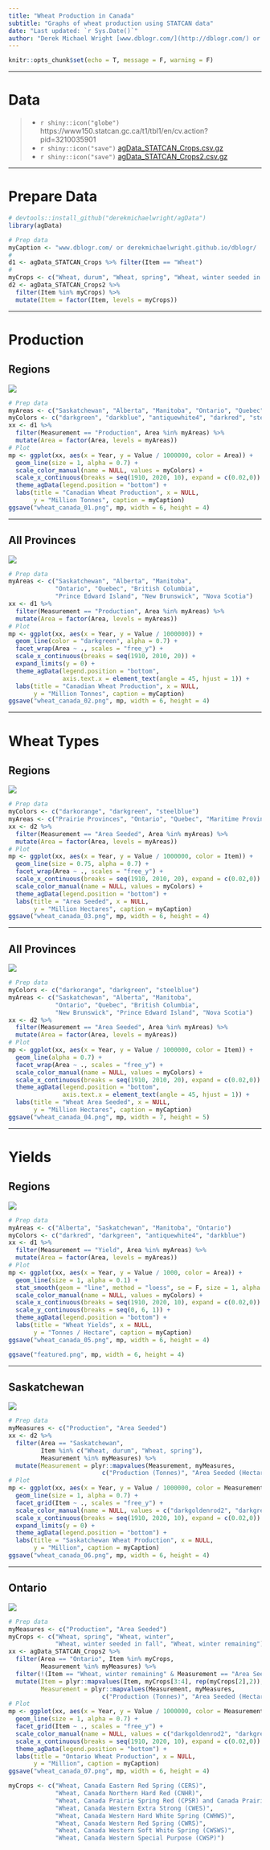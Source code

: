 ```yaml
---
title: "Wheat Production in Canada"
subtitle: "Graphs of wheat production using STATCAN data"
date: "Last updated: `r Sys.Date()`"
author: "Derek Michael Wright [www.dblogr.com/](http://dblogr.com/) or [derekmichaelwright.github.io/dblogr](https://derekmichaelwright.github.io/dblogr/) <derek.wright@usask.ca>"
---
```


```r
knitr::opts_chunk$set(echo = T, message = F, warning = F)
```

---

# Data

> - `r shiny::icon("globe")` https://www150.statcan.gc.ca/t1/tbl1/en/cv.action?pid=3210035901
> - `r shiny::icon("save")` [agData_STATCAN_Crops.csv.gz](https://github.com/derekmichaelwright/agData/raw/master/Data/agData_STATCAN_Crops.csv.gz)
> - `r shiny::icon("save")` [agData_STATCAN_Crops2.csv.gz](https://github.com/derekmichaelwright/agData/raw/master/Data/agData_STATCAN_Crops2.csv.gz)

---

# Prepare Data

```r
# devtools::install_github("derekmichaelwright/agData")
library(agData)
```

```r
# Prep data
myCaption <- "www.dblogr.com/ or derekmichaelwright.github.io/dblogr/ | Data: STATCAN"
# 
d1 <- agData_STATCAN_Crops %>% filter(Item == "Wheat")
#
myCrops <- c("Wheat, durum", "Wheat, spring", "Wheat, winter seeded in fall")
d2 <- agData_STATCAN_Crops2 %>% 
  filter(Item %in% myCrops) %>%
  mutate(Item = factor(Item, levels = myCrops))
```

---

# Production {.tabset .tabset-pills}

## Regions

![](wheat_canada_01.png)

```r
# Prep data
myAreas <- c("Saskatchewan", "Alberta", "Manitoba", "Ontario", "Quebec")
myColors <- c("darkgreen", "darkblue", "antiquewhite4", "darkred", "steelblue")
xx <- d1 %>% 
  filter(Measurement == "Production", Area %in% myAreas) %>%
  mutate(Area = factor(Area, levels = myAreas))
# Plot
mp <- ggplot(xx, aes(x = Year, y = Value / 1000000, color = Area)) +
  geom_line(size = 1, alpha = 0.7) +
  scale_color_manual(name = NULL, values = myColors) +
  scale_x_continuous(breaks = seq(1910, 2020, 10), expand = c(0.02,0)) +
  theme_agData(legend.position = "bottom") +
  labs(title = "Canadian Wheat Production", x = NULL,
       y = "Million Tonnes", caption = myCaption)
ggsave("wheat_canada_01.png", mp, width = 6, height = 4)
```

---

## All Provinces

![](wheat_canada_02.png)

```r
# Prep data
myAreas <- c("Saskatchewan", "Alberta", "Manitoba", 
             "Ontario", "Quebec", "British Columbia", 
             "Prince Edward Island", "New Brunswick", "Nova Scotia")
xx <- d1 %>% 
  filter(Measurement == "Production", Area %in% myAreas) %>%
  mutate(Area = factor(Area, levels = myAreas))
# Plot
mp <- ggplot(xx, aes(x = Year, y = Value / 1000000)) +
  geom_line(color = "darkgreen", alpha = 0.7) +
  facet_wrap(Area ~ ., scales = "free_y") +
  scale_x_continuous(breaks = seq(1910, 2010, 20)) +
  expand_limits(y = 0) +
  theme_agData(legend.position = "bottom",
               axis.text.x = element_text(angle = 45, hjust = 1)) +
  labs(title = "Canadian Wheat Production", x = NULL,
       y = "Million Tonnes", caption = myCaption)
ggsave("wheat_canada_02.png", mp, width = 6, height = 4)
```

---

# Wheat Types {.tabset .tabset-pills}

## Regions

![](wheat_canada_03.png)

```r
# Prep data
myColors <- c("darkorange", "darkgreen", "steelblue")
myAreas <- c("Prairie Provinces", "Ontario", "Quebec", "Maritime Provinces")
xx <- d2 %>% 
  filter(Measurement == "Area Seeded", Area %in% myAreas) %>%
  mutate(Area = factor(Area, levels = myAreas))
# Plot
mp <- ggplot(xx, aes(x = Year, y = Value / 1000000, color = Item)) +
  geom_line(size = 0.75, alpha = 0.7) +
  facet_wrap(Area ~ ., scales = "free_y") +
  scale_x_continuous(breaks = seq(1910, 2010, 20), expand = c(0.02,0)) +
  scale_color_manual(name = NULL, values = myColors) +
  theme_agData(legend.position = "bottom") +
  labs(title = "Area Seeded", x = NULL,
       y = "Million Hectares", caption = myCaption) 
ggsave("wheat_canada_03.png", mp, width = 6, height = 4)
```

---

## All Provinces

![](wheat_canada_04.png)

```r
# Prep data
myColors <- c("darkorange", "darkgreen", "steelblue")
myAreas <- c("Saskatchewan", "Alberta", "Manitoba", 
             "Ontario", "Quebec", "British Columbia",
             "New Brunswick", "Prince Edward Island", "Nova Scotia")
xx <- d2 %>% 
  filter(Measurement == "Area Seeded", Area %in% myAreas) %>%
  mutate(Area = factor(Area, levels = myAreas))
# Plot
mp <- ggplot(xx, aes(x = Year, y = Value / 1000000, color = Item)) +
  geom_line(alpha = 0.7) +
  facet_wrap(Area ~ ., scales = "free_y") +
  scale_color_manual(name = NULL, values = myColors) +
  scale_x_continuous(breaks = seq(1910, 2010, 20), expand = c(0.02,0)) +
  theme_agData(legend.position = "bottom",
               axis.text.x = element_text(angle = 45, hjust = 1)) +
  labs(title = "Wheat Area Seeded", x = NULL,
       y = "Million Hectares", caption = myCaption) 
ggsave("wheat_canada_04.png", mp, width = 7, height = 5)
```

---

# Yields {.tabset .tabset-pills}

## Regions

![](wheat_canada_05.png)

```r
# Prep data
myAreas <- c("Alberta", "Saskatchewan", "Manitoba", "Ontario")
myColors <- c("darkred", "darkgreen", "antiquewhite4", "darkblue")
xx <- d1 %>% 
  filter(Measurement == "Yield", Area %in% myAreas) %>%
  mutate(Area = factor(Area, levels = myAreas))
# Plot
mp <- ggplot(xx, aes(x = Year, y = Value / 1000, color = Area)) +
  geom_line(size = 1, alpha = 0.1) +
  stat_smooth(geom = "line", method = "loess", se = F, size = 1, alpha = 0.7) +
  scale_color_manual(name = NULL, values = myColors) +
  scale_x_continuous(breaks = seq(1910, 2020, 10), expand = c(0.02,0)) +
  scale_y_continuous(breaks = seq(0, 6, 1)) +
  theme_agData(legend.position = "bottom") +
  labs(title = "Wheat Yields", x = NULL,
       y = "Tonnes / Hectare", caption = myCaption)
ggsave("wheat_canada_05.png", mp, width = 6, height = 4)
```

```r
ggsave("featured.png", mp, width = 6, height = 4)
```

---

## Saskatchewan 

![](wheat_canada_06.png)

```r
# Prep data
myMeasures <- c("Production", "Area Seeded")
xx <- d2 %>% 
  filter(Area == "Saskatchewan", 
         Item %in% c("Wheat, durum", "Wheat, spring"),
         Measurement %in% myMeasures) %>%
  mutate(Measurement = plyr::mapvalues(Measurement, myMeasures,
                          c("Production (Tonnes)", "Area Seeded (Hectares)")))
# Plot
mp <- ggplot(xx, aes(x = Year, y = Value / 1000000, color = Measurement)) +
  geom_line(size = 1, alpha = 0.7) +
  facet_grid(Item ~ ., scales = "free_y") +
  scale_color_manual(name = NULL, values = c("darkgoldenrod2", "darkgreen")) +
  scale_x_continuous(breaks = seq(1910, 2020, 10), expand = c(0.02,0)) +
  expand_limits(y = 0) +
  theme_agData(legend.position = "bottom") +
  labs(title = "Saskatchewan Wheat Production", x = NULL,
       y = "Million", caption = myCaption) 
ggsave("wheat_canada_06.png", mp, width = 6, height = 4)
```

---

## Ontario 

![](wheat_canada_07.png)

```r
# Prep data
myMeasures <- c("Production", "Area Seeded")
myCrops <- c("Wheat, spring", "Wheat, winter",
             "Wheat, winter seeded in fall", "Wheat, winter remaining")
xx <- agData_STATCAN_Crops2 %>% 
  filter(Area == "Ontario", Item %in% myCrops,
         Measurement %in% myMeasures) %>%
  filter(!(Item == "Wheat, winter remaining" & Measurement == "Area Seeded")) %>%
  mutate(Item = plyr::mapvalues(Item, myCrops[3:4], rep(myCrops[2],2)),
         Measurement = plyr::mapvalues(Measurement, myMeasures,
                          c("Production (Tonnes)", "Area Seeded (Hectares)")))
# Plot
mp <- ggplot(xx, aes(x = Year, y = Value / 1000000, color = Measurement)) +
  geom_line(size = 1, alpha = 0.7) +
  facet_grid(Item ~ ., scales = "free_y") +
  scale_color_manual(name = NULL, values = c("darkgoldenrod2", "darkgreen")) +
  scale_x_continuous(breaks = seq(1910, 2020, 10), expand = c(0.02,0)) +
  theme_agData(legend.position = "bottom") +
  labs(title = "Ontario Wheat Production", x = NULL,
       y = "Million", caption = myCaption) 
ggsave("wheat_canada_07.png", mp, width = 6, height = 4)
```

```r
myCrops <- c("Wheat, Canada Eastern Red Spring (CERS)",
             "Wheat, Canada Northern Hard Red (CNHR)",
             "Wheat, Canada Prairie Spring Red (CPSR) and Canada Prairie Spring White (CPSW)",
             "Wheat, Canada Western Extra Strong (CWES)",
             "Wheat, Canada Western Hard White Spring (CWHWS)",
             "Wheat, Canada Western Red Spring (CWRS)",
             "Wheat, Canada Western Soft White Spring (CWSWS)",
             "Wheat, Canada Western Special Purpose (CWSP)")
```

